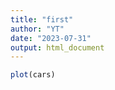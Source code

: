 ```yaml
---
title: "first"
author: "YT"
date: "2023-07-31"
output: html_document
---
```

```r
plot(cars)
```

